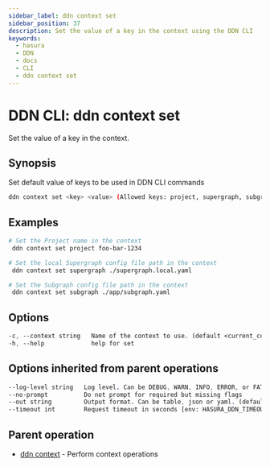 ```yaml
---
sidebar_label: ddn context set
sidebar_position: 37
description: Set the value of a key in the context using the DDN CLI
keywords:
  - hasura
  - DDN
  - docs
  - CLI
  - ddn context set
---
```


# DDN CLI: ddn context set

Set the value of a key in the context.

## Synopsis

Set default value of keys to be used in DDN CLI commands

```bash
ddn context set <key> <value> (Allowed keys: project, supergraph, subgraph, localEnvFile, cloudEnvFile, selfHostedDataPlane) [flags]
```

## Examples

```bash
# Set the Project name in the context
 ddn context set project foo-bar-1234

# Set the local Supergraph config file path in the context
 ddn context set supergraph ./supergraph.local.yaml

# Set the Subgraph config file path in the context
 ddn context set subgraph ./app/subgraph.yaml
```

## Options

```sass
-c, --context string   Name of the context to use. (default <current_context>)
-h, --help             help for set
```

## Options inherited from parent operations

```sass
--log-level string   Log level. Can be DEBUG, WARN, INFO, ERROR, or FATAL. (default "INFO")
--no-prompt          Do not prompt for required but missing flags
--out string         Output format. Can be table, json or yaml. (default "table")
--timeout int        Request timeout in seconds [env: HASURA_DDN_TIMEOUT] (default 100)
```

## Parent operation

- [ddn context](/cli/commands/ddn_context) - Perform context operations
